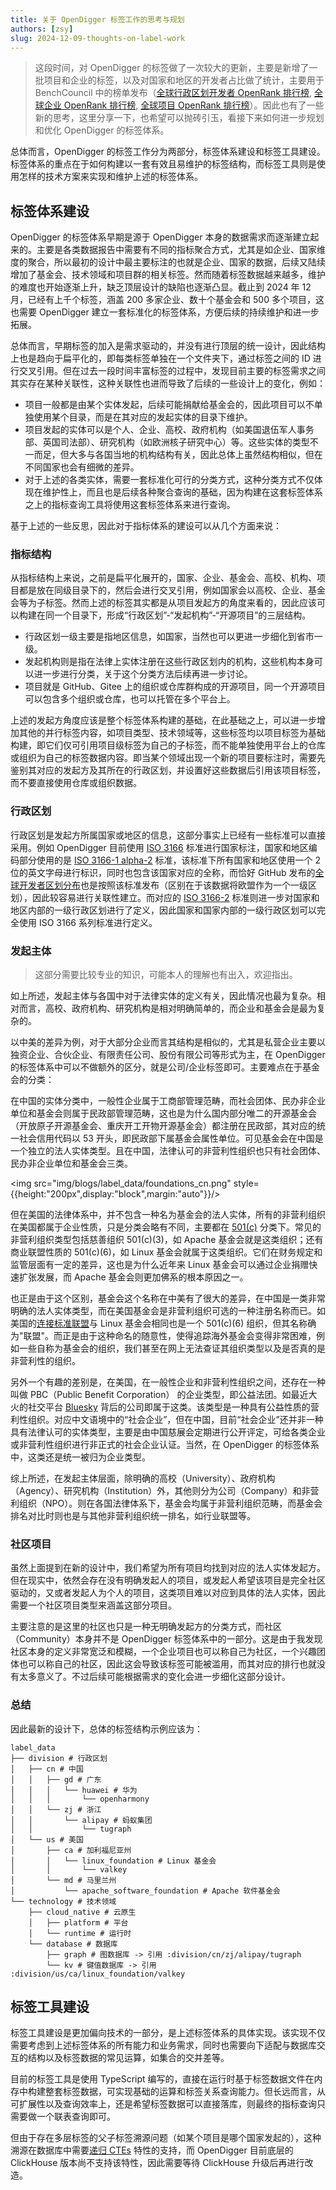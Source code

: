 ```yaml
---
title: 关于 OpenDigger 标签工作的思考与规划
authors: [zsy]
slug: 2024-12-09-thoughts-on-label-work
---
```


> 这段时间，对 OpenDigger 的标签做了一次较大的更新，主要是新增了一批项目和企业的标签，以及对国家和地区的开发者占比做了统计，主要用于 BenchCouncil 中的榜单发布（[全球行政区划开发者 OpenRank 排行榜](https://open-digger.cn/leaderboards?type=divisions), [全球企业 OpenRank 排行榜](https://open-digger.cn/leaderboards?type=companies), [全球项目 OpenRank 排行榜](https://open-digger.cn/leaderboards?type=projects)）。因此也有了一些新的思考，这里分享一下，也希望可以抛砖引玉，看接下来如何进一步规划和优化 OpenDigger 的标签体系。

总体而言，OpenDigger 的标签工作分为两部分，标签体系建设和标签工具建设。标签体系的重点在于如何构建以一套有效且易维护的标签结构，而标签工具则是使用怎样的技术方案来实现和维护上述的标签体系。

## 标签体系建设

OpenDigger 的标签体系早期是源于 OpenDigger 本身的数据需求而逐渐建立起来的。主要是各类数据报告中需要有不同的指标聚合方式，尤其是如企业、国家维度的聚合，所以最初的设计中最主要标注的也就是企业、国家的数据，后续又陆续增加了基金会、技术领域和项目群的相关标签。然而随着标签数据越来越多，维护的难度也开始逐渐上升，缺乏顶层设计的缺陷也逐渐凸显。截止到 2024 年 12 月，已经有上千个标签，涵盖 200 多家企业、数十个基金会和 500 多个项目，这也需要 OpenDigger 建立一套标准化的标签体系，方便后续的持续维护和进一步拓展。

总体而言，早期标签的加入是需求驱动的，并没有进行顶层的统一设计，因此结构上也是趋向于扁平化的，即每类标签单独在一个文件夹下，通过标签之间的 ID 进行交叉引用。但在过去一段时间丰富标签的过程中，发现目前主要的标签需求之间其实存在某种关联性，这种关联性也进而导致了后续的一些设计上的变化，例如：

- 项目一般都是由某个实体发起，后续可能捐献给基金会的，因此项目可以不单独使用某个目录，而是在其对应的发起实体的目录下维护。
- 项目发起的实体可以是个人、企业、高校、政府机构（如美国退伍军人事务部、英国司法部）、研究机构（如欧洲核子研究中心）等。这些实体的类型不一而足，但大多与各国当地的机构结构有关，因此总体上虽然结构相似，但在不同国家也会有细微的差异。
- 对于上述的各类实体，需要一套标准化可行的分类方式，这种分类方式不仅体现在维护性上，而且也是后续各种聚合查询的基础，因为构建在这套标签体系之上的指标查询工具将使用这套标签体系来进行查询。

基于上述的一些反思，因此对于指标体系的建设可以从几个方面来说：

### 指标结构

从指标结构上来说，之前是扁平化展开的，国家、企业、基金会、高校、机构、项目都是放在同级目录下的，然后会进行交叉引用，例如国家会以高校、企业、基金会等为子标签。然而上述的标签其实都是从项目发起方的角度来看的，因此应该可以构建在同一个目录下，形成“行政区划”-“发起机构”-“开源项目”的三层结构。

- 行政区划一级主要是指地区信息，如国家，当然也可以更进一步细化到省市一级。
- 发起机构则是指在法律上实体注册在这些行政区划内的机构，这些机构本身可以进一步进行分类，关于这个分类方法后续再进一步讨论。
- 项目就是 GitHub、Gitee 上的组织或仓库群构成的开源项目，同一个开源项目可以包含多个组织或仓库，也可以托管在多个平台上。

上述的发起方角度应该是整个标签体系构建的基础，在此基础之上，可以进一步增加其他的并行标签内容，如项目类型、技术领域等，这些标签均以项目标签为基础构建，即它们仅可引用项目级标签为自己的子标签，而不能单独使用平台上的仓库或组织为自己的标签数据内容。即当某个领域出现一个新的项目要标注时，需要先鉴别其对应的发起方及其所在的行政区划，并设置好这些数据后引用该项目标签，而不要直接使用仓库或组织数据。

### 行政区划

行政区划是发起方所属国家或地区的信息，这部分事实上已经有一些标准可以直接采用。例如 OpenDigger 目前使用 [ISO 3166](https://en.wikipedia.org/wiki/ISO_3166) 标准进行国家标注，国家和地区编码部分使用的是 [ISO 3166-1 alpha-2](https://en.wikipedia.org/wiki/ISO_3166-1_alpha-2) 标准，该标准下所有国家和地区使用一个 2 位的英文字母进行标识，同时也包含该国家对应的全称，而恰好 GitHub 发布的[全球开发者区划分布](https://innovationgraph.github.com/global-metrics/developers)也是按照该标准发布（区别在于该数据将欧盟作为一个一级区划），因此较容易进行关联性建立。而对应的 [ISO 3166-2](https://en.wikipedia.org/wiki/ISO_3166-2) 标准则进一步对国家和地区内部的一级行政区划进行了定义，因此国家和国家内部的一级行政区划可以完全使用 ISO 3166 系列标准进行定义。

### 发起主体

> 这部分需要比较专业的知识，可能本人的理解也有出入，欢迎指出。

如上所述，发起主体与各国中对于法律实体的定义有关，因此情况也最为复杂。相对而言，高校、政府机构、研究机构是相对明确简单的，而企业和基金会是最为复杂的。

以中美的差异为例，对于大部分企业而言其结构是相似的，尤其是私营企业主要以独资企业、合伙企业、有限责任公司、股份有限公司等形式为主，在 OpenDigger 的标签体系中可以不做额外的区分，就是公司/企业标签即可。主要难点在于基金会的分类：

在中国的实体分类中，一般性企业属于工商部管理范畴，而社会团体、民办非企业单位和基金会则属于民政部管理范畴，这也是为什么国内部分唯二的开源基金会（开放原子开源基金会、重庆开工开物开源基金会）都注册在民政部，其对应的统一社会信用代码以 53 开头，即民政部下属基金会属性单位。可见基金会在中国是一个独立的法人实体类型。且在中国，法律认可的非营利性组织也只有社会团体、民办非企业单位和基金会三类。

<img src="img/blogs/label_data/foundations_cn.png" style={{height:"200px",display:"block",margin:"auto"}}/>

但在美国的法律体系中，并不包含一种名为基金会的法人实体，所有的非营利组织在美国都属于企业性质，只是分类会略有不同，主要都在 [501(c)](https://en.wikipedia.org/wiki/501(c)_organization) 分类下。常见的非营利组织类型包括慈善组织 501(c)(3)，如 Apache 基金会就是这类组织；还有商业联盟性质的 501(c)(6)，如 Linux 基金会就属于这类组织。它们在财务规定和监管层面有一定的差异，这也是为什么近年来 Linux 基金会可以通过企业捐赠快速扩张发展，而 Apache 基金会则更加佛系的根本原因之一。

也正是由于这个区别，基金会这个名称在中美有了很大的差异，在中国是一类非常明确的法人实体类型，而在美国基金会是非营利组织可选的一种注册名称而已。如美国的[连接标准联盟](https://en.wikipedia.org/wiki/Connectivity_Standards_Alliance)与 Linux 基金会相同也是一个 501(c)(6) 组织，但其名称确为"联盟"。而正是由于这种命名的随意性，使得追踪海外基金会变得非常困难，例如一些自称为基金会的组织，我们甚至在网上无法查证其组织类型以及是否真的是非营利性的组织。

另外一个有趣的差别是，在美国，在一般性企业和非营利性组织之间，还存在一种叫做 PBC（Public Benefit Corporation） 的企业类型，即公益法团。如最近大火的社交平台 [Bluesky](https://en.wikipedia.org/wiki/Bluesky) 背后的公司即属于这类。该类型是一种具有公益性质的营利性组织。对应中文语境中的“社会企业”，但在中国，目前“社会企业”还并非一种具有法律认可的实体类型，主要是由中国慈展会定期进行公开评定，可给各类企业或非营利性组织进行非正式的社会企业认证。当然，在 OpenDigger 的标签体系中，这类还是统一被归为企业类型。

综上所述，在发起主体层面，除明确的高校（University）、政府机构（Agency）、研究机构（Institution）外，其他则分为公司（Company）和非营利组织（NPO）。则在各国法律体系下，基金会均属于非营利组织范畴，而基金会排名对比时则也是与其他非营利组织统一排名，如行业联盟等。

### 社区项目

虽然上面提到在新的设计中，我们希望为所有项目均找到对应的法人实体发起方。但在现实中，依然会存在没有明确发起人的项目，或发起人希望该项目是完全社区驱动的，又或者发起人为个人的项目，这类项目难以对应到具体的法人实体，因此需要一个社区项目类型来涵盖这部分项目。

主要注意的是这里的社区也只是一种无明确发起方的分类方式，而社区（Community）本身并不是 OpenDigger 标签体系中的一部分。这是由于我发现社区本身的定义非常宽泛和模糊，一个企业项目也可以称自己为社区，一个兴趣团体也可以称自己的社区，因此这会导致该标签可能被滥用，而其对应的排行也就没有太多意义了。不过后续可能根据需求的变化会进一步细化这部分设计。

### 总结

因此最新的设计下，总体的标签结构示例应该为：

```shell
label_data
├── division # 行政区划
│   ├── cn # 中国
│   │   ├── gd # 广东
│   │   │   └── huawei # 华为
│   │   │       └── openharmony
│   │   └── zj # 浙江
│   │       └── alipay # 蚂蚁集团
│   │           └── tugraph
│   └── us # 美国
│       ├── ca # 加利福尼亚州
│       │   └── linux_foundation # Linux 基金会
│       │       └── valkey
│       └── md # 马里兰州
│           └── apache_software_foundation # Apache 软件基金会
└── technology # 技术领域
    ├── cloud_native # 云原生
    │   ├── platform # 平台
    │   └── runtime # 运行时
    └── database # 数据库
        ├── graph # 图数据库 -> 引用 :division/cn/zj/alipay/tugraph
        └── kv # 键值数据库 -> 引用 :division/us/ca/linux_foundation/valkey
```

## 标签工具建设

标签工具建设是更加偏向技术的一部分，是上述标签体系的具体实现。该实现不仅需要考虑到上述标签体系的所有能力和业务需求，同时也需要向下适配与数据库交互的结构以及标签数据的常见运算，如集合的交并差等。

目前的标签工具是使用 TypeScript 编写的，直接在运行时基于标签数据文件在内存中构建整套标签数据，可实现基础的运算和标签关系查询能力。但长远而言，从可扩展性以及查询效率上，还是希望标签数据可以直接落库，则最终的指标查询只需要做一个联表查询即可。

但由于存在多层标签的父子标签溯源问题（如某个项目是哪个国家发起的），这种溯源在数据库中需要[递归 CTEs](https://en.wikipedia.org/wiki/Hierarchical_and_recursive_queries_in_SQL) 特性的支持，而 OpenDigger 目前底层的 ClickHouse 版本尚不支持该特性，因此需要等待 ClickHouse 升级后再进行改造。
